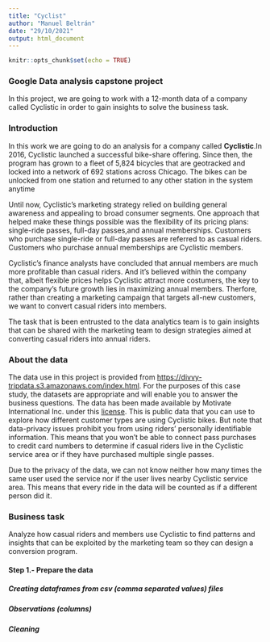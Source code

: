 ---
title: "Cyclist"
author: "Manuel Beltrán"
date: "29/10/2021"
output: html_document
---

```{r setup, include=FALSE}
knitr::opts_chunk$set(echo = TRUE)
```
### Google Data analysis capstone project
In this project, we are going to work with a 12-month data of a company called Cyclistic in order to gain insights to solve the business task.

### Introduction

In this work we are going to do an analysis for a company called __Cyclistic__.In 2016, Cyclistic launched a successful bike-share offering. Since then, the program has grown to a fleet of 5,824 bicycles that are geotracked and locked into a network of 692 stations across Chicago. The bikes can be unlocked from one station and returned to any other station in the system anytime

Until now, Cyclistic’s marketing strategy relied on  building general awareness and appealing to broad consumer segments. One approach that helped make these things possible was the flexibility of its pricing plans: single-ride passes, full-day passes,and annual memberships. Customers who purchase single-ride or full-day passes are referred to as casual riders. Customers who purchase annual memberships are Cyclistic members.

Cyclistic’s finance analysts have concluded that annual members are much more profitable than casual riders. And it's believed within the company that, albeit flexible prices helps Cyclistic attract more costumers, the key to the company's future growth lies in maximizing annual members. Therfore, rather than creating a marketing campaign that targets all-new customers, we want to convert casual riders into members.

The task that is been entrusted to the data analytics team is to gain insights that can be shared with the marketing team to design strategies aimed at converting casual riders into annual riders.

### About the data

The data use in this project is provided from [https://divvy-tripdata.s3.amazonaws.com/index.html](https://divvy-tripdata.s3.amazonaws.com/index.html). 
For the purposes of this case study, the datasets are appropriate and will enable you to answer the business questions. The data has been made available by
Motivate International Inc. under this [license](https://www.divvybikes.com/data-license-agreement). This is public data that you can use to explore how different customer types are using Cyclistic bikes. But note that data-privacy issues prohibit you from using riders’ personally identifiable information. This means that you won’t be able to connect pass purchases to credit card numbers to determine if casual riders live in the Cyclistic service area or if they have purchased multiple single passes.

Due to the privacy of the data, we can not know neither how many times the same user used the service nor if the user lives nearby Cyclistic service area. This means that every ride in the data will be counted as if a different person did it.

### Business task

Analyze how casual riders and members use Cyclistic to find patterns and insights that can be exploited by the marketing team so they can design a conversion program.

#### Step 1.- Prepare the data
##### Creating dataframes from csv (comma separated values) files

##### Observations (columns)

##### Cleaning

